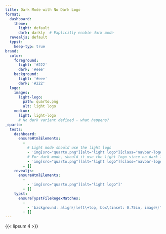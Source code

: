 ```yaml
---
title: Dark Mode with No Dark Logo
format:
  dashboard:
    theme:
      light: default
      dark: darkly  # Explicitly enable dark mode
  revealjs: default
  typst:
    keep-typ: true
brand:
  color:
    foreground: 
      light: '#222'
      dark: '#eee'
    background:
      light: '#eee'
      dark: '#222'
  logo:
    images:
      light-logo:
        path: quarto.png
        alt: light logo
    medium:
      light: light-logo
      # No dark variant defined - what happens?
_quarto:
  tests:
    dashboard:
      ensureHtmlElements:
        -
          # Light mode should use the light logo
          - 'img[src="quarto.png"][alt="light logo"][class="navbar-logo light-content d-inline-block"]'
          # For dark mode, should it use the light logo since no dark logo exists?
          - 'img[src="quarto.png"][alt="light logo"][class="navbar-logo dark-content d-inline-block"]'
        - []
    revealjs:
      ensureHtmlElements:
        -
          - 'img[src="quarto.png"][alt="light logo"]'
        - []
    typst:
      ensureTypstFileRegexMatches:
        -
          - 'background: align\(left\+top, box\(inset: 0.75in, image\("quarto.png", width: 1\.5in, alt: "light logo"\)\)'
        - []
---
```


{{< lipsum 4 >}}